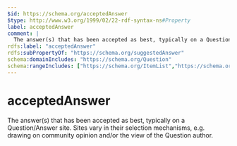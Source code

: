 ```yaml
---
$id: https://schema.org/acceptedAnswer
$type: http://www.w3.org/1999/02/22-rdf-syntax-ns#Property
label: acceptedAnswer
comment: |
  The answer(s) that has been accepted as best, typically on a Question/Answer site. Sites vary in their selection mechanisms, e.g. drawing on community opinion and/or the view of the Question author.
rdfs:label: "acceptedAnswer"
rdfs:subPropertyOf: "https://schema.org/suggestedAnswer"
schema:domainIncludes: "https://schema.org/Question"
schema:rangeIncludes: ["https://schema.org/ItemList","https://schema.org/Answer"]
---
```


# acceptedAnswer

The answer(s) that has been accepted as best, typically on a Question/Answer site. Sites vary in their selection mechanisms, e.g. drawing on community opinion and/or the view of the Question author.

